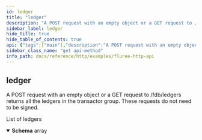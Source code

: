 ```yaml
---
id: ledger
title: "ledger"
description: "A POST request with an empty object or a GET request to /fdb/ledgers returns all the ledgers in the transactor group. These requests do not need to be signed."
sidebar_label: ledger
hide_title: true
hide_table_of_contents: true
api: {"tags":["main"],"description":"A POST request with an empty object or a GET request to /fdb/ledgers returns all the ledgers in the transactor group. These requests do not need to be signed.","responses":{"200":{"description":"List of ledgers","content":{"application/json":{"schema":{"schema":null,"type":"array","items":{"schema":{"type":"array","items":"string"}},"example":[["test","one"],["test","two"]]}}}}},"method":"get","path":"/fdb/ledgers","servers":[{"url":"http://localhost:{port}","description":"A locally running instance of Fluree","variables":{"port":{"default":"8090"}}}],"info":{"title":"Fluree HTTP API","version":"2.0.0"},"postman":{"name":"ledger","description":{"content":"A POST request with an empty object or a GET request to /fdb/ledgers returns all the ledgers in the transactor group. These requests do not need to be signed.","type":"text/plain"},"url":{"path":["fdb","ledgers"],"host":["{{baseUrl}}"],"query":[],"variable":[]},"header":[{"key":"Accept","value":"application/json"}],"method":"GET"}}
sidebar_class_name: "get api-method"
info_path: docs/reference/http/examples/fluree-http-api
---
```



## ledger



A POST request with an empty object or a GET request to /fdb/ledgers returns all the ledgers in the transactor group. These requests do not need to be signed.

<div><ApiTabs><TabItem label={"200"} value={"200"}><div>

List of ledgers

</div><div><MimeTabs schemaType={"response"}><TabItem label={"application/json"} value={"application/json"}><SchemaTabs groupId={"schema-tabs"}><TabItem label={"Schema"} value={"Schema"}><details style={{}} data-collapsed={false} open={true}><summary style={{"textAlign":"left"}}><strong>Schema</strong><span style={{"opacity":"0.6"}}> array</span></summary><div style={{"textAlign":"left","marginLeft":"1rem"}}></div><ul style={{"marginLeft":"1rem"}}><SchemaItem collapsible={false} name={"schema"} required={false} schemaDescription={undefined} schemaName={"undefined[]"} qualifierMessage={undefined} defaultValue={undefined}></SchemaItem></ul></details></TabItem><TabItem label={"Example (from schema)"} value={"Example (from schema)"}><ResponseSamples responseExample={"[\n  [\n    \"test\",\n    \"one\"\n  ],\n  [\n    \"test\",\n    \"two\"\n  ]\n]"} language={"json"}></ResponseSamples></TabItem></SchemaTabs></TabItem></MimeTabs></div></TabItem></ApiTabs></div>
      